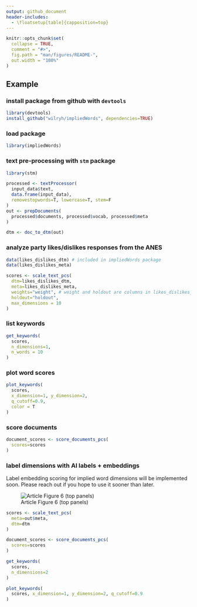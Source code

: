 ```yaml
---
output: github_document
header-includes: 
  - \floatsetup[table]{capposition=top}
---
```


```r
knitr::opts_chunk$set(
  collapse = TRUE,
  comment = "#>",
  fig.path = "man/figures/README-",
  out.width = "100%"
)
```

## Example

### install package from github with `devtools`

```r
library(devtools)
install_github("wilryh/impliedWords", dependencies=TRUE)
```

### load package

```r
library(impliedWords)
```

### text pre-processing with `stm` package

```r
library(stm)

processed <- textProcessor(
  input_data$text,
  data.frame(input_data),
  removestopwords=T, lowercase=T, stem=F
)
out <- prepDocuments(
  processed$documents, processed$vocab, processed$meta
)

dtm <- doc_to_dtm(out)
```


### analyze party likes/dislikes responses from the ANES

```r
data(likes_dislikes_dtm) # included in impliedWords package
data(likes_dislikes_meta)

scores <- scale_text_pcs(
  dtm=likes_dislikes_dtm,
  meta=likes_dislikes_meta,
  weights="weight", # weight and holdout are columns in likes_dislikes_meta
  holdout="holdout",
  max_dimensions = 10
)
```

### list keywords


```r
get_keywords(
  scores,
  n_dimensions=1,
  n_words = 10
)
```


### plot word scores

```r
plot_keywords(
  scores,
  x_dimension=1, y_dimension=2,
  q_cutoff=0.9,
  color = T
)
```

### score documents

```r
document_scores <- score_documents_pcs(
  scores=scores
)
```

### label dimensions with AI labels + embeddings

Label embedding scoring for implied word dimensions will be implemented soon. Please reach out if you hope to use it sooner than later.

![Article Figure 6 (top panels)](man/figures/theory_of_openended_responses_article_figure_6_top.png)

```r
scores <- scale_text_pcs(
  meta=out$meta,
  dtm=dtm
)

document_scores <- score_documents_pcs(
  scores=scores
)

get_keywords(
  scores, 
  n_dimensions=2
)

plot_keywords(
  scores, x_dimension=1, y_dimension=2, q_cutoff=0.9
)
```
